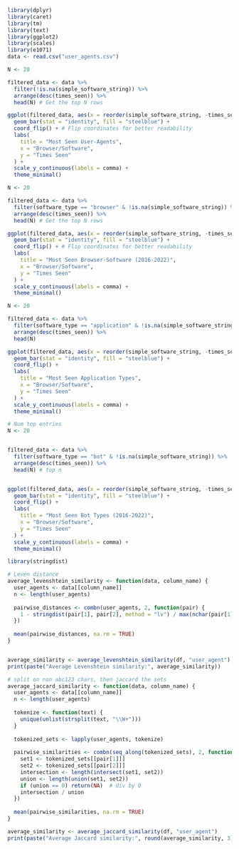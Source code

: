 

```r
library(dplyr)
library(caret)
library(tm)
library(text)
library(ggplot2)
library(scales)
library(e1071)
data <- read.csv("user_agents.csv")
```



```r

N <- 20

filtered_data <- data %>%
  filter(!is.na(simple_software_string)) %>%
  arrange(desc(times_seen)) %>%
  head(N) # Get the top N rows

ggplot(filtered_data, aes(x = reorder(simple_software_string, -times_seen), y = times_seen)) +
  geom_bar(stat = "identity", fill = "steelblue") +
  coord_flip() + # Flip coordinates for better readability
  labs(
    title = "Most Seen User-Agents",
    x = "Browser/Software",
    y = "Times Seen"
  ) +
  scale_y_continuous(labels = comma) + 
  theme_minimal()
```


```r


N <- 20

filtered_data <- data %>%
  filter(software_type == "browser" & !is.na(simple_software_string)) %>%
  arrange(desc(times_seen)) %>%
  head(N) # Get the top N rows

ggplot(filtered_data, aes(x = reorder(simple_software_string, -times_seen), y = times_seen)) +
  geom_bar(stat = "identity", fill = "steelblue") +
  coord_flip() + # Flip coordinates for better readability
  labs(
    title = "Most Seen Browser-Software (2016-2022)",
    x = "Browser/Software",
    y = "Times Seen"
  ) +
  scale_y_continuous(labels = comma) +
  theme_minimal()

```



```r
N <- 20

filtered_data <- data %>%
  filter(software_type == "application" & !is.na(simple_software_string)) %>%
  arrange(desc(times_seen)) %>%
  head(N) 

ggplot(filtered_data, aes(x = reorder(simple_software_string, -times_seen), y = times_seen)) +
  geom_bar(stat = "identity", fill = "steelblue") +
  coord_flip() +
  labs(
    title = "Most Seen Application Types",
    x = "Browser/Software",
    y = "Times Seen"
  ) +
  scale_y_continuous(labels = comma) + 
  theme_minimal()
```


```r
# Num top entries
N <- 20


filtered_data <- data %>%
  filter(software_type == "bot" & !is.na(simple_software_string)) %>%
  arrange(desc(times_seen)) %>%
  head(N) # top n


ggplot(filtered_data, aes(x = reorder(simple_software_string, -times_seen), y = times_seen)) +
  geom_bar(stat = "identity", fill = "steelblue") +
  coord_flip() +
  labs(
    title = "Most Seen Bot Types (2016-2022)",
    x = "Browser/Software",
    y = "Times Seen"
  ) +
  scale_y_continuous(labels = comma) +
  theme_minimal()
```

```r
library(stringdist)

# Leven distance
average_levenshtein_similarity <- function(data, column_name) {
  user_agents <- data[[column_name]]
  n <- length(user_agents)
  
  pairwise_distances <- combn(user_agents, 2, function(pair) {
    1 - stringdist(pair[1], pair[2], method = "lv") / max(nchar(pair[1]), nchar(pair[2]))
  })
  
  mean(pairwise_distances, na.rm = TRUE)
}


average_similarity <- average_levenshtein_similarity(df, "user_agent")
print(paste("Average Levenshtein similarity:", average_similarity))

```


```r

# split on non abc123 chars, then jaccard the sets
average_jaccard_similarity <- function(data, column_name) {
  user_agents <- data[[column_name]]
  n <- length(user_agents)
  
  tokenize <- function(text) {
    unique(unlist(strsplit(text, "\\W+")))
  }
  
  tokenized_sets <- lapply(user_agents, tokenize)
  
  pairwise_similarities <- combn(seq_along(tokenized_sets), 2, function(pair) {
    set1 <- tokenized_sets[[pair[1]]]
    set2 <- tokenized_sets[[pair[2]]]
    intersection <- length(intersect(set1, set2))
    union <- length(union(set1, set2))
    if (union == 0) return(NA)  # div by 0
    intersection / union
  })
  
  mean(pairwise_similarities, na.rm = TRUE)
}

average_similarity <- average_jaccard_similarity(df, "user_agent")
print(paste("Average Jaccard similarity:", round(average_similarity, 3)))

```

